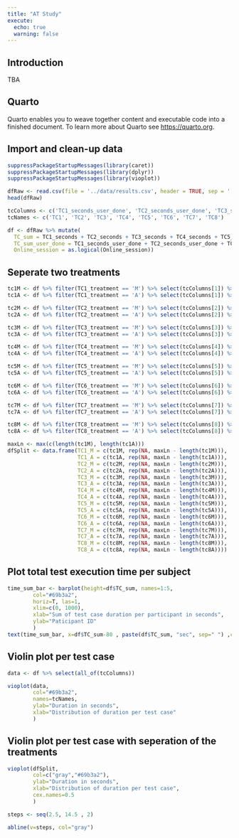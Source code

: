 ```yaml
---
title: "AT Study"
execute:
  echo: true
  warning: false
---
```


## Introduction

TBA

## Quarto

Quarto enables you to weave together content and executable code into a finished document. To learn more about Quarto see <https://quarto.org>.

## Import and clean-up data

```r
suppressPackageStartupMessages(library(caret))
suppressPackageStartupMessages(library(dplyr))
suppressPackageStartupMessages(library(vioplot))
```

```r
dfRaw <- read.csv(file = '../data/results.csv', header = TRUE, sep = ';')
head(dfRaw)

tcColumns <- c('TC1_seconds_user_done', 'TC2_seconds_user_done', 'TC3_seconds_user_done', 'TC4_seconds_user_done', 'TC5_seconds_user_done', 'TC6_seconds_user_done', 'TC7_seconds_user_done', 'TC8_seconds_user_done')
tcNames <- c('TC1', 'TC2', 'TC3', 'TC4', 'TC5', 'TC6', 'TC7', 'TC8')

df <- dfRaw %>% mutate(
  TC_sum = TC1_seconds + TC2_seconds + TC3_seconds + TC4_seconds + TC5_seconds + TC6_seconds + TC7_seconds + TC8_seconds,
  TC_sum_user_done = TC1_seconds_user_done + TC2_seconds_user_done + TC3_seconds_user_done + TC4_seconds_user_done + TC5_seconds_user_done + TC6_seconds_user_done + TC7_seconds_user_done + TC8_seconds_user_done,
  Online_session = as.logical(Online_session))

```
## Seperate two treatments
```r
tc1M <- df %>% filter(TC1_treatment == 'M') %>% select(tcColumns[1]) %>% pull(tcColumns[1])
tc1A <- df %>% filter(TC1_treatment == 'A') %>% select(tcColumns[1]) %>% pull(tcColumns[1])

tc2M <- df %>% filter(TC2_treatment == 'M') %>% select(tcColumns[2]) %>% pull(tcColumns[2])
tc2A <- df %>% filter(TC2_treatment == 'A') %>% select(tcColumns[2]) %>% pull(tcColumns[2])

tc3M <- df %>% filter(TC3_treatment == 'M') %>% select(tcColumns[3]) %>% pull(tcColumns[3])
tc3A <- df %>% filter(TC3_treatment == 'A') %>% select(tcColumns[3]) %>% pull(tcColumns[3])

tc4M <- df %>% filter(TC4_treatment == 'M') %>% select(tcColumns[4]) %>% pull(tcColumns[4])
tc4A <- df %>% filter(TC4_treatment == 'A') %>% select(tcColumns[4]) %>% pull(tcColumns[4])

tc5M <- df %>% filter(TC5_treatment == 'M') %>% select(tcColumns[5]) %>% pull(tcColumns[5])
tc5A <- df %>% filter(TC5_treatment == 'A') %>% select(tcColumns[5]) %>% pull(tcColumns[5])

tc6M <- df %>% filter(TC6_treatment == 'M') %>% select(tcColumns[6]) %>% pull(tcColumns[6])
tc6A <- df %>% filter(TC6_treatment == 'A') %>% select(tcColumns[6]) %>% pull(tcColumns[6])

tc7M <- df %>% filter(TC7_treatment == 'M') %>% select(tcColumns[7]) %>% pull(tcColumns[7])
tc7A <- df %>% filter(TC7_treatment == 'A') %>% select(tcColumns[7]) %>% pull(tcColumns[7])

tc8M <- df %>% filter(TC8_treatment == 'M') %>% select(tcColumns[8]) %>% pull(tcColumns[8])
tc8A <- df %>% filter(TC8_treatment == 'A') %>% select(tcColumns[8]) %>% pull(tcColumns[8])

maxLn <- max(c(length(tc1M), length(tc1A)))
dfSplit <- data.frame(TC1_M = c(tc1M, rep(NA, maxLn - length(tc1M))),
                      TC1_A = c(tc1A, rep(NA, maxLn - length(tc1A))),
                      TC2_M = c(tc2M, rep(NA, maxLn - length(tc2M))),
                      TC2_A = c(tc2A, rep(NA, maxLn - length(tc2A))),
                      TC3_M = c(tc3M, rep(NA, maxLn - length(tc3M))),
                      TC3_A = c(tc3A, rep(NA, maxLn - length(tc3A))),
                      TC4_M = c(tc4M, rep(NA, maxLn - length(tc4M))),
                      TC4_A = c(tc4A, rep(NA, maxLn - length(tc4A))),
                      TC5_M = c(tc5M, rep(NA, maxLn - length(tc5M))),
                      TC5_A = c(tc5A, rep(NA, maxLn - length(tc5A))),
                      TC6_M = c(tc6M, rep(NA, maxLn - length(tc6M))),
                      TC6_A = c(tc6A, rep(NA, maxLn - length(tc6A))),
                      TC7_M = c(tc7M, rep(NA, maxLn - length(tc7M))),
                      TC7_A = c(tc7A, rep(NA, maxLn - length(tc7A))),
                      TC8_M = c(tc8M, rep(NA, maxLn - length(tc8M))),
                      TC8_A = c(tc8A, rep(NA, maxLn - length(tc8A))))

```

## Plot total test execution time per subject

```r
time_sum_bar <- barplot(height=df$TC_sum, names=1:5, 
        col="#69b3a2",
        horiz=T, las=1,
        xlim=c(0, 1000),
        xlab="Sum of test case duration per participant in seconds",
        ylab="Paticipant ID"
        )
text(time_sum_bar, x=df$TC_sum-80 , paste(df$TC_sum, "sec", sep=" ") ,cex=1) 
```

## Violin plot per test case
```r
data <- df %>% select(all_of(tcColumns))

vioplot(data,
        col="#69b3a2",
        names=tcNames,
        ylab="Duration in seconds",
        xlab="Distribution of duration per test case"
        )
```
## Violin plot per test case with seperation of the treatments
```r
vioplot(dfSplit,
        col=c("gray","#69b3a2"),
        ylab="Duration in seconds",
        xlab="Distribution of duration per test case",
        cex.names=0.5
        )

steps <- seq(2.5, 14.5 , 2)

abline(v=steps, col="gray")
```


